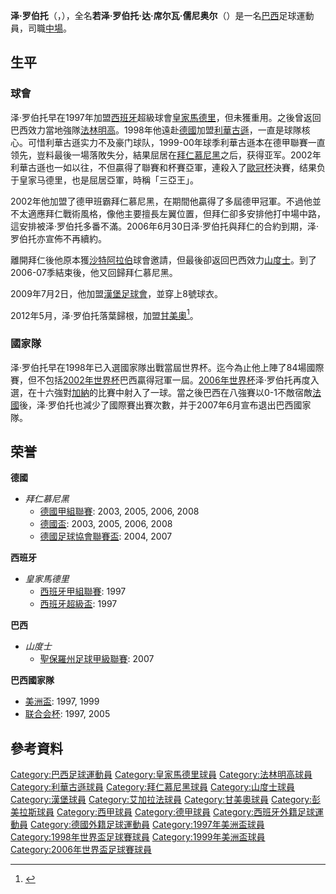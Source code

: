 {{noteTA
|G1=德甲
|G2=足球
|G3=南美球会
|T=zh-hans:泽·罗伯托;zh-hk:薛·羅拔圖;zh-tw:澤·羅伯托;
|1=zh-hans:泽·罗伯托;zh-hk:薛·羅拔圖;zh-tw:澤·羅伯托;
|2=zh-hans:若泽;zh-hk:荷西;zh-tw:若澤;
|3=zh-hans:罗伯托;zh-hk:羅拔圖;zh-tw:羅伯托;
|4=zh-hans:达·席尔瓦;zh-hk:達·施華;zh-tw:達·席爾瓦;
|5=zh-hans:儒尼奥尔;zh-hk:祖利亞;zh-tw:儒尼奧爾;
}}
{{Football player infobox
| playername = 泽·罗伯托<br>''Zé Roberto''
| image = [[File:Zeroberto.jpg|200px]]
| fullname = José Roberto da Silva Júnior
| nickname = 
| dateofbirth = {{birth date and age|1974|7|6}}
| cityofbirth = {{tsl|en|Ipiranga|伊皮兰加}} 
| countryofbirth = {{BRA}}
| height = {{height|m=1.72}}
| position = [[中場|中場]]
|    currentclub =
|     clubnumber =
|    youthyears1 = |youthclubs1 =
| years = 1994-1997<br> 1997<br> 1998<br> 1998-2002<br> 2002-2006<br> 2006-2007<br>2007-2009<br>2009-2011<br>2011-2012<br>2012-2014<BR>2015-2017
| clubs = [[葡萄牙人竞技俱乐部|葡萄牙人]]<br>[[皇家馬德里|皇家馬德里]]<br> [[法林明高|法林明高]]<br>[[利華古遜|利華古遜]]<br>[[拜仁慕尼黑|拜仁慕尼黑]]<br> [[桑托斯足球俱乐部|山度士]]<br>[[拜仁慕尼黑|拜仁慕尼黑]]<br>[[漢堡足球會|漢堡足球會]]<br>[[加拉法体育俱乐部|艾加拉法]]<br>[[甘美奧|甘美奧]]<BR>[[彭美拉斯|彭美拉斯]]
| caps(goals) = 61 (1)<br> 15 (0)<br> 11 (0)<br> 113 (17)<br> 110 (5)<br> 32 (5)<br> 59 (9)<br> 54 (7)<br>14 (1)<br>83 (6)<BR>20 (2)
| totalcaps =  648 | totalgoals = 51
| nationalyears = 1995-2006
| nationalteam = {{BRA}}
| nationalcaps(goals) = 84 (6)
| pcupdate = 2015.10.20
| ntupdate = 2006.11.25
}}
'''泽·罗伯托'''（'''{{lang|pt|Zé Roberto}}'''，{{bd|1974年|7月6日|catidx=Ze Roberto}}），全名'''若泽·罗伯托·达·席尔瓦·儒尼奥尔'''（'''{{lang|pt|José Roberto da Silva Júnior}}'''）是一名[[巴西|巴西]]足球運動員，司職[[中場|中場]]。

==生平==
===球會===
泽·罗伯托早在1997年加盟[[西班牙|西班牙]]超級球會[[皇家馬德里|皇家馬德里]]，但未獲重用。之後曾返回巴西效力當地強隊[[法林明高|法林明高]]。1998年他遠赴[[德國|德國]]加盟[[利華古遜|利華古遜]]，一直是球隊核心。可惜利華古遜实力不及豪门球队，1999-00年球季利華古遜本在德甲聯賽一直领先，豈料最後一場落敗失分，結果屈居在[[拜仁慕尼黑|拜仁慕尼黑]]之后，获得亚军。2002年利華古遜也一如以往，不但贏得了聯賽和杯賽亞軍，連殺入了[[歐冠杯|歐冠杯]]決賽，结果负于皇家马德里，也是屈居亞軍，時稱「三亞王」。

2002年他加盟了德甲班霸拜仁慕尼黑，在期間他贏得了多屆德甲冠軍。不過他並不太適應拜仁戰術風格，像他主要擅長左翼位置，但拜仁卻多安排他打中場中路，這安排被泽·罗伯托多番不滿。2006年6月30日泽·罗伯托與拜仁的合約到期，泽·罗伯托亦宣佈不再續約。

離開拜仁後他原本獲[[沙特阿拉伯|沙特阿拉伯]]球會邀請，但最後卻返回巴西效力[[山度士足球會|山度士]]。到了2006-07季結束後，他又回歸拜仁慕尼黑。

2009年7月2日，他加盟[[漢堡足球會|漢堡足球會]]，並穿上8號球衣。

2012年5月，泽·罗伯托落葉歸根，加盟[[甘美奧|甘美奧]]<ref>{{cite web | url = http://pt.soccerway.com/news/2012/December/11/ze-roberto-extends-gremio-deal/ | title = Ze Roberto extends Gremio deal | publisher = soccerway.com | accessdate = 11 December 2012 | date = 11 December 2012 | archive-url = https://web.archive.org/web/20140714232817/http://pt.soccerway.com/news/2012/December/11/ze-roberto-extends-gremio-deal/ | archive-date = 2014-07-14 | dead-url = yes }}</ref>。

===國家隊===
泽·罗伯托早在1998年已入選國家隊出戰當屆世界杯。迄今為止他上陣了84場國際賽，但不包括[[2002年世界杯|2002年世界杯]]巴西贏得冠軍一屆。[[2006年世界杯|2006年世界杯]]泽·罗伯托再度入選，在十六強對[[加納國家足球隊|加納]]的比賽中射入了一球。當之後巴西在八強賽以0-1不敵宿敵[[法國國家足球隊|法國]]後，泽·罗伯托也減少了國際賽出賽次數，并于2007年6月宣布退出巴西國家隊。

==荣誉==
'''德國'''
*''拜仁慕尼黑''
**[[德國甲組聯賽|德國甲組聯賽]]: 2003, 2005, 2006, 2008
**[[德國盃|德國盃]]: 2003, 2005, 2006, 2008
**[[德國足球協會聯賽盃|德國足球協會聯賽盃]]: 2004, 2007

'''西班牙'''
*''皇家馬德里''
**[[西班牙甲組聯賽|西班牙甲組聯賽]]: 1997
**[[西班牙超級盃|西班牙超級盃]]: 1997

'''巴西'''
*''山度士''
**[[聖保羅州足球甲級聯賽|聖保羅州足球甲級聯賽]]: 2007

'''巴西國家隊'''
*[[美洲盃|美洲盃]]: 1997, 1999
*[[联合会杯|联合会杯]]: 1997, 2005

==參考資料==
<references/>


{{1998年世界盃足球賽巴西參賽名單}}
{{2006年世界杯足球赛巴西参赛名单}}

{{Authority control}}
{{DEFAULTSORT:Ze Roberto}}
[[Category:巴西足球運動員|Category:巴西足球運動員]]
[[Category:皇家馬德里球員|Category:皇家馬德里球員]]
[[Category:法林明高球員|Category:法林明高球員]]
[[Category:利華古遜球員|Category:利華古遜球員]]
[[Category:拜仁慕尼黑球員|Category:拜仁慕尼黑球員]]
[[Category:山度士球員|Category:山度士球員]]
[[Category:漢堡球員|Category:漢堡球員]]
[[Category:艾加拉法球員|Category:艾加拉法球員]]
[[Category:甘美奧球員|Category:甘美奧球員]]
[[Category:彭美拉斯球員|Category:彭美拉斯球員]]
[[Category:西甲球員|Category:西甲球員]]
[[Category:德甲球員|Category:德甲球員]]
[[Category:西班牙外籍足球運動員|Category:西班牙外籍足球運動員]]
[[Category:德國外籍足球運動員|Category:德國外籍足球運動員]]
[[Category:1997年美洲盃球員|Category:1997年美洲盃球員]]
[[Category:1998年世界盃足球賽球員|Category:1998年世界盃足球賽球員]]
[[Category:1999年美洲盃球員|Category:1999年美洲盃球員]]
[[Category:2006年世界盃足球賽球員|Category:2006年世界盃足球賽球員]]